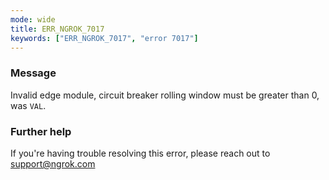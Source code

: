 ```yaml
---
mode: wide
title: ERR_NGROK_7017
keywords: ["ERR_NGROK_7017", "error 7017"]
---
```


### Message

Invalid edge module, circuit breaker rolling window must be greater than 0, was `VAL`.

### Further help

If you're having trouble resolving this error, please reach out to [support@ngrok.com](mailto:support@ngrok.com?subject=Help%20with%20ERR_NGROK_7017)
